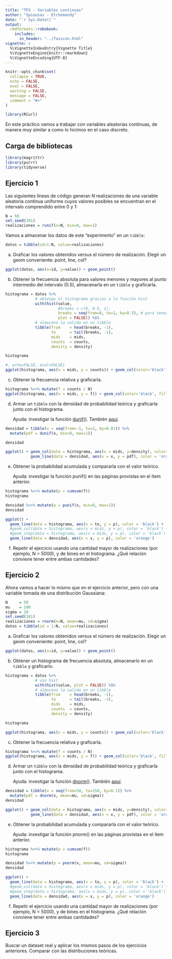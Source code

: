 ```yaml
---
title: "TP3 - Variables continuas"
author: "Spiousas - Etchemendy"
date: "`r Sys.Date()`"
output: 
  rmdformats::robobook:
    includes:
      in_header: "../favicon.html" 
vignette: >
  %\VignetteIndexEntry{Vignette Title}
  %\VignetteEngine{knitr::rmarkdown}
  %\VignetteEncoding{UTF-8}
---
```


```r
knitr::opts_chunk$set(
  collapse = TRUE,
  echo = FALSE, 
  eval = FALSE,
  warning = FALSE,
  message = FALSE,
  comment = "#>"
)

library(RCurl)
```

En este práctico vamos a trabajar con variables aleatorias continuas, de manera muy similar a como lo hicimos en el caso discreto.

## Carga de bibliotecas

```r
library(magrittr)
library(purrr)
library(tidyverse)
```

## Ejercicio 1

Las siguientes líneas de código generan *N* realizaciones de una variable aleatoria continua uniforme cuyos valores posibles se encuentran en el intervalo comprendido entre 0 y 1:

```r
N = 50
set.seed(101)
realizaciones = runif(n=N, min=0, max=1)
```

Vamos a almacenar los datos de este "experimento" en un `tibble`:

```r
datos = tibble(id=1:N, value=realizaciones)
```

a) Graficar los valores obtenidos versus el número de realización. Elegir un geom conveniente: point, line, col?

```r
ggplot(datos, aes(x=id, y=value)) + geom_point()
```

b) Obtener la frecuencia absoluta para valores menores y mayores al punto intermedio del intervalo (0.5), almacenarla en un ``tibble`` y graficarla.

```r
histograma = datos %>%
             # obtengo el histograma gracias a la función hist
             with(hist(value,
                       #breaks = c(0, 0.5, 1),
                       breaks = seq(from=0, to=1, by=0.5), # para tener más bines cambiando fácilmente el código
                       plot = FALSE)) %$% 
             # almaceno la salida en un tibble
             tibble(from    = head(breaks, -1),
                    to      = tail(breaks, -1), 
                    mids    = mids,
                    counts  = counts, 
                    density = density)

histograma
```

```r
#, echo=FALSE, eval=FALSE}
ggplot(histograma, aes(x = mids, y = counts)) + geom_col(color='black', fill='white') #width = 0.5)
```

c) Obtener la frecuencia relativa y graficarla.

```r
histograma %<>% mutate(f = counts / N)
ggplot(histograma, aes(x = mids, y = f)) + geom_col(color='black', fill='white') #width = 0.5)
```

d) Armar un ``tibble`` con la densidad de probabilidad teórica y graficarla junto con el histograma.

    Ayuda: investigar la función [dunif()](https://www.rdocumentation.org/packages/stats/versions/3.6.2/topics/Uniform). También [aquí](https://stat.ethz.ch/R-manual/R-devel/library/stats/html/Uniform.html).

```r
densidad = tibble(x = seq(from=-1, to=2, by=0.01)) %>%
  mutate(pdf = dunif(x, min=0, max=1))

densidad
```

```r
ggplot() + geom_col(data = histograma, aes(x = mids, y=density), color='black', fill='white') + #width = 0.5,
           geom_line(data = densidad, aes(x = x, y = pdf), color = 'orange')
```

e) Obtener la probabilidad acumulada y compararla con el valor teórico.

    Ayuda: investigar la función punif() en las páginas provistas en el ítem anterior.

```r
histograma %<>% mutate(p = cumsum(f))
histograma
```

```r
densidad %<>% mutate(p = punif(x, min=0, max=1))
densidad
```

```r
ggplot() + 
  geom_line(data = histograma, aes(x = to, y = p), color = 'black') +
  #geom_col(data = histograma, aes(x = mids, y = p), color = 'black') +
  #geom_step(data = histograma, aes(x = mids, y = p), color = 'black') +
  geom_line(data = densidad, aes(x = x, y = p), color = 'orange')
```

f) Repetir el ejercicio usando una cantidad mayor de realizaciones (por ejemplo, N = 5000), y de bines en el histograma. ¿Qué relación conviene tener entre ambas cantidades?


## Ejercicio 2

Ahora vamos a hacer lo mismo que en el ejercicio anterior, pero con una variable tomada de una distribución Gaussiana:

```r
N     = 50
mu    = 100
sigma = 10
set.seed(101)
realizaciones = rnorm(n=N, mean=mu, sd=sigma)
datos = tibble(id = 1:N, value=realizaciones)
```

a) Graficar los valores obtenidos versus el número de realización. Elegir un geom conveniente: point, line, col?

```r
ggplot(datos, aes(x=id, y=value)) + geom_point()
```

b) Obtener un histograma de frecuencia absoluta, almacenarlo en un ``tibble`` y graficarlo.

```r
histograma = datos %>% 
             # uso hist
             with(hist(value, plot = FALSE)) %$% 
             # almaceno la salida en un tibble
             tibble(from    = head(breaks, -1),
                    to      = tail(breaks, -1), 
                    mids    = mids,
                    counts  = counts, 
                    density = density)

histograma
```

```r
ggplot(histograma, aes(x = mids, y = counts)) + geom_col(color='black', fill='white') #width = 0.5)
```

c) Obtener la frecuencia relativa y graficarla.

```r
histograma %<>% mutate(f = counts / N)
ggplot(histograma, aes(x = mids, y = f)) + geom_col(color='black', fill='white') #width = 0.5)
```

d) Armar un ``tibble`` con la densidad de probabilidad teórica y graficarla junto con el histograma.

    Ayuda: investigar la función [dnorm()](https://stat.ethz.ch/R-manual/R-devel/library/stats/html/Normal.html). También [aquí](https://www.rdocumentation.org/packages/stats/versions/3.6.2/topics/Normal).


```r
densidad = tibble(x = seq(from=50, to=150, by=0.1)) %>%
  mutate(pdf = dnorm(x, mean=mu, sd=sigma))
densidad
```

```r
ggplot() + geom_col(data = histograma, aes(x = mids, y=density), color='black', fill='white') + #width = 0.5,
           geom_line(data = densidad, aes(x = x, y = pdf), color = 'orange')
```

e) Obtener la probabilidad acumulada y compararla con el valor teórico.

    Ayuda: investigar la función pnorm() en las páginas provistas en el ítem anterior.

```r
histograma %<>% mutate(p = cumsum(f))
histograma
```

```r
densidad %<>% mutate(p = pnorm(x, mean=mu, sd=sigma))
densidad
```

```r
ggplot() + 
  geom_line(data = histograma, aes(x = to, y = p), color = 'black') +
  #geom_col(data = histograma, aes(x = mids, y = p), color = 'black') +
  #geom_step(data = histograma, aes(x = mids, y = p), color = 'black') +
  geom_line(data = densidad, aes(x = x, y = p), color = 'orange')
```

f) Repetir el ejercicio usando una cantidad mayor de realizaciones (por ejemplo, N = 5000), y de bines en el histograma. ¿Qué relación conviene tener entre ambas cantidades?


## Ejercicio 3

Buscar un dataset real y aplicar los mismos pasos de los ejercicios anteriores. Comparar con las distribuciones teóricas.

